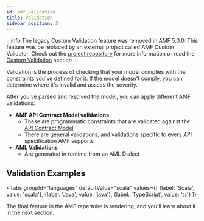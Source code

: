 ```yaml
---
id: amf_validation
title: Validation
sidebar_position: 5
---
```


:::info
The legacy Custom Validation feature was removed in AMF 5.0.0. This feature was be replaced by
an external project called AMF Custom Validator. Check out the [project repository](https://github.com/aml-org/amf-custom-validator) for more information or read the
[Custom Validation](/docs/amf/using-amf/amf_custom_validation) section
:::

Validation is the process of checking that your model complies with the constraints you've defined for it.
If the model doesn't comply, you can determine where it's invalid and assess the severity.

After you've parsed and resolved the model, you can apply different AMF validations:
- **AMF API Contract Model validations**
  - These are programmatic constraints that are validated against the [API Contract Model](/docs/amf/using-amf/amf_model)
  - There are general validations, and validations specific to every API specification AMF supports
- **AML Validations**
  - Are generated in runtime from an AML Dialect

## Validation Examples

<Tabs
    groupId="languages"
    defaultValue="scala"
    values={[
        {label: 'Scala', value: 'scala'},
        {label: 'Java', value: 'java'},
        {label: 'TypeScript', value: 'ts'}
    ]}
>

<TabItem value="scala">
    <CodeGetter
        language='scala'
        example='ValidationTest.scala'
    />
</TabItem>
<TabItem value="java">
    <CodeGetter
        language='java'
        example='ValidationTest.java'
    />
</TabItem>
<TabItem value="ts">
    <CodeGetter
        language='ts'
        example='validation.spec.ts'
    />
</TabItem>
</Tabs>


The final feature in the AMF repertoire is rendering, and you'll learn about it in the next section.
